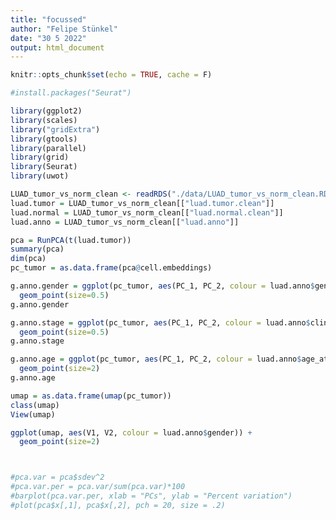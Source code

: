 ```yaml
---
title: "focussed"
author: "Felipe Stünkel"
date: "30 5 2022"
output: html_document
---
```


```r
knitr::opts_chunk$set(echo = TRUE, cache = F)
```

```r
#install.packages("Seurat")

library(ggplot2)
library(scales)
library("gridExtra")
library(gtools)
library(parallel)
library(grid)
library(Seurat)
library(uwot)

LUAD_tumor_vs_norm_clean <- readRDS("./data/LUAD_tumor_vs_norm_clean.RDS")
luad.tumor = LUAD_tumor_vs_norm_clean[["luad.tumor.clean"]]
luad.normal = LUAD_tumor_vs_norm_clean[["luad.normal.clean"]]
luad.anno = LUAD_tumor_vs_norm_clean[["luad.anno"]]
```

```r
pca = RunPCA(t(luad.tumor))
summary(pca)
dim(pca)
pc_tumor = as.data.frame(pca@cell.embeddings)

g.anno.gender = ggplot(pc_tumor, aes(PC_1, PC_2, colour = luad.anno$gender)) + 
  geom_point(size=0.5)
g.anno.gender

g.anno.stage = ggplot(pc_tumor, aes(PC_1, PC_2, colour = luad.anno$clinical_stage)) + 
  geom_point(size=0.5)
g.anno.stage

g.anno.age = ggplot(pc_tumor, aes(PC_1, PC_2, colour = luad.anno$age_at_initial_pathologic_diagnosis)) + 
  geom_point(size=2)
g.anno.age

umap = as.data.frame(umap(pc_tumor))
class(umap)
View(umap)

ggplot(umap, aes(V1, V2, colour = luad.anno$gender)) + 
  geom_point(size=2)



#pca.var = pca$sdev^2
#pca.var.per = pca.var/sum(pca.var)*100
#barplot(pca.var.per, xlab = "PCs", ylab = "Percent variation")
#plot(pca$x[,1], pca$x[,2], pch = 20, size = .2)
```

